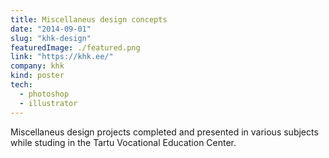 ```yaml
---
title: Miscellaneus design concepts
date: "2014-09-01"
slug: "khk-design"
featuredImage: ./featured.png
link: "https://khk.ee/"
company: khk
kind: poster
tech:
  - photoshop
  - illustrator
---
```


Miscellaneus design projects completed and presented in various subjects while studing in the Tartu Vocational Education Center.

<MasonryGallery>

<img alt="" src="./design-baltic-games.png" />

<img alt="" src="./design-plane.png" />

<img alt="" src="./design-power-past.png" />

<img alt="" src="./design-worry-tomorrow.png" />

<img alt="" src="./design-yes-is-more.png" />

</MasonryGallery>
